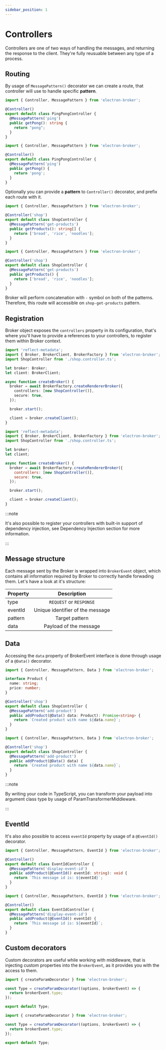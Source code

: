 ```yaml
---
sidebar_position: 1
---
```



# Controllers

Controllers are one of two ways of handling the messages, and returning the response to the client.
They're fully reusuable between any type of a process.

## Routing

By usage of `MessagePattern()` decorator we can create a route, that controller will use to handle specific **pattern**.

<Tabs>
<TabItem value="typescript" label="TypeScript">

```typescript {6} title="ping.controller.ts"
import { Controller, MessagePattern } from 'electron-broker';

@Controller()
export default class PingPongController {
  @MessagePattern('ping')
  public getPong(): string {
    return "pong";
  }
}

```

</TabItem>
<TabItem value="javascript" label="JavaScript">

```typescript {6} title="ping.controller.js"
import { Controller, MessagePattern } from 'electron-broker';

@Controller()
export default class PingPongController {
  @MessagePattern('ping')
  public getPong() {
    return 'pong';
  }
}
```

</TabItem>
</Tabs>


Optionally you can provide a **pattern** to `Controller()` decorator, and prefix each route with it.


<Tabs>
<TabItem value="typescript" label="Typescript">

```typescript {3} title="shop.controller.ts"
import { Controller, MessagePattern } from 'electron-broker';

@Controller('shop')
export default class ShopController {
  @MessagePattern('get-products')
  public getProducts(): string[] {
    return ['bread', 'rice', 'noodles'];
  }
}
```

</TabItem>

<TabItem value="javascript" label="Javascript">

```js {3} title="shop.controller.js"
import { Controller, MessagePattern } from 'electron-broker';

@Controller('shop')
export default class ShopController {
  @MessagePattern('get-products')
  public getProducts() {
    return ['bread', 'rice', 'noodles'];
  }
}
```

</TabItem>
</Tabs>


Broker will perform concatenation with `-` symbol on both of the patterns. Therefore, this route will accessible on `shop-get-products` pattern.

## Registration

Broker object exposes the `controllers` property in its configuration,
that's where you'll have to provide a references to your controllers, to register them within Broker context.

<Tabs>
<TabItem value="typescript" label="Typescript">

```typescript {10} title="/src/renderer/index.tsx"
import 'reflect-metadata';
import { Broker, BrokerClient, BrokerFactory } from 'electron-broker';
import ShopController from './shop.controller.ts';

let broker: Broker;
let client: BrokerClient;

async function createBroker() {
  broker = await BrokerFactory.createRendererBroker({
    controllers: [new ShopController()],
    secure: true,
  });

  broker.start();

  client = broker.createClient();
}
```

</TabItem>
<TabItem value="javascript" label="Javascript">

```javascript {10} title="/src/renderer/index.jsx"
import 'reflect-metadata';
import { Broker, BrokerClient, BrokerFactory } from 'electron-broker';
import ShopController from './shop.controller.ts';

let broker;
let client;

async function createBroker() {
  broker = await BrokerFactory.createRendererBroker({
    controllers: [new ShopController()],
    secure: true,
  });

  broker.start();

  client = broker.createClient();
}
```

</TabItem>
</Tabs>

:::note

It's also possible to register your controllers with built-in support of dependency injection, see Dependency Injection section for more information.

:::

## Message structure

Each message sent by the Broker is wrapped into `BrokerEvent` object,
which contains all information required by Broker to correctly handle forwading them.
Let's have a look at it's structure:

<div style={{display: "flex", justifyContent: "center"}}>

| Property |           Description            |
| -------- | :------------------------------: |
| type     |     `REQUEST` or `RESPONSE`      |
| eventId  | Unique identifier of the message |
| pattern  |          Target pattern          |
| data     |      Payload of the message      |

</div>

## Data

Accessing the `data` property of BrokerEvent interface is done through usage of a `@Data()` decorator.

<Tabs>
<TabItem value="typescript" label="Typescript">

```typescript {11} title="shop.controller.ts"
import { Controller, MessagePattern, Data } from 'electron-broker';

interface Product {
  name: string;
  price: number;
}

@Controller('shop')
export default class ShopController {
  @MessagePattern('add-product')
  public addProduct(@Data() data: Product): Promise<string> {
    return `Created product with name ${data.name}`;
  }
}
```

</TabItem>

<TabItem value="javascript" label="Javascript">

```javascript {11} title="shop.controller.js"
import { Controller, MessagePattern, Data } from 'electron-broker';

@Controller('shop')
export default class ShopController {
  @MessagePattern('add-product')
  public addProduct(@Data() data) {
    return `Created product with name ${data.name}`;
  }
}
```

</TabItem>
</Tabs>

:::note

By writing your code in TypeScript, you can transform your payload
into argument class type by usage of ParamTransformerMiddleware.

:::

## EventId

It's also also possible to access `eventId` property by usage of a `@EventId()` decorator.

<Tabs>
<TabItem value="typescript" label="Typescript">

```typescript {11} title="event-id.controller.ts"
import { Controller, MessagePattern, EventId } from 'electron-broker';

@Controller()
export default class EventIdController {
  @MessagePattern('display-event-id')
  public addProduct(@EventId() eventId: string): void {
    return `This message id is: ${eventId}`;
  }
}
```

</TabItem>
<TabItem value="javascript" label="Javascript">

```typescript {11} title="event-id.controller.js"
import { Controller, MessagePattern, EventId } from 'electron-broker';

@Controller()
export default class EventIdController {
  @MessagePattern('display-event-id')
  public addProduct(@EventId() eventId) {
    return `This message id is: ${eventId}`;
  }
}
```

</TabItem>
</Tabs>

## Custom decorators

Custom decorators are useful while working with middleware, that is injecting
custom properties into the `BrokerEvent`, as it provides you with the access to them.

<Tabs>
<TabItem value="typescript" label="Typescript">

```typescript title="type.decorator.ts"
import { createParamDecorator } from 'electron-broker';

const Type = createParamDecorator((options, brokerEvent) => {
  return brokerEvent.type;
});

export default Type;
```

</TabItem>
<TabItem value="javascript" label="Javascript">

```typescript title="type.decorator.js"
import { createParamDecorator } from 'electron-broker';

const Type = createParamDecorator((options, brokerEvent) => {
  return brokerEvent.type;
});

export default Type;
```

</TabItem>
</Tabs>

